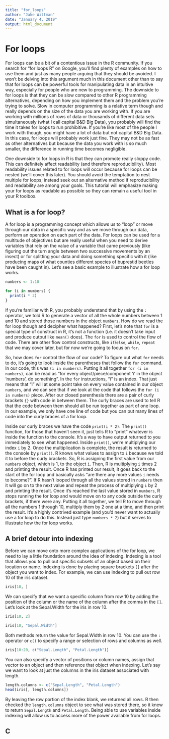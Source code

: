 ```yaml
---
title: "for_loops"
author: "Jake Wittman"
date: "January 4, 2019"
output: html_document
---
```


# For loops

For loops can be a bit of a contentious issue in the R community. If you search for "for loops R" on Google, you'll find plenty of examples on how to use them and just as many people arguing that they should be avoided. I won't be delving into this argument much in this document other than to say that for loops can be powerful tools for manipulating data in an intuitive way, especially for people who are new to programming. The downside to for loops is that they can be slow compared to other R programming alternatives, depending on how you implement them and the problem you're trying to solve. Slow in computer programming is a relative term though and really depends on the size of the data you are working with. If you are working with millions of rows of data or thousands of different data sets simultaneously (what I call capital B&D Big Data), you probably will find the time it takes for loops to run prohibitive. If you're like most of the people I work with though, you might have a lot of data but not capital B&D Big Data. In this case, for loops will probably work just fine. They may not be as fast as other alternatives but because the data you work with is so much smaller, the difference in running time becomes negligible. 

One downside to for loops in R is that they can promote really sloppy code. This can definitely affect readability (and therefore reproducibility). Most readability issues related to for loops will occur because for loops can be nested (we'll cover this later). You should avoid the temptation to nest multiple for loops; instead seek out an alternative method if reproducibility and readability are among your goals. This tutorial will emphasize making your for loops as readable as possible so they can remain a useful tool in your R toolbox.

## What is a for loop?

A for loop is a programming concept which allows us to "loop" or move through our data in a specific way and as we move through our data, perform an operation on each part of the data. For loops can be used for a multitude of objectives but are really useful when you need to derive variables that rely on the value of a variable that came previously (like figuring out the turn angle between two successive movements by an insect) or for splitting your data and doing something specific with it (like producing maps of what counties different species of buprestid beetles have been caught in). Let's see a basic example to illustrate how a for loop works.

```r
numbers <- 1:10

for (i in numbers) {
  print(i * 2)
}
```

If you're familiar with R, you probably understand that by using the `:` operator, we told R to generate a vector of all the whole numbers between 1 and 10 and stored those numbers in the object `numbers`. How do we read the for loop though and decipher what happened? First, let's note that `for` is a special type of construct in R, it's not a function (i.e. it doesn't take input and produce output like `mean()` does). The `for` is used to control the flow of code. There are other flow control constructs, like `if`/`else`, `while`, `repeat` that we may cover later, but for now we're going to focus on `for`. 

So, how does `for` control the flow of our code? To figure out what `for` needs to do, it's going to look inside the parentheses that follow the `for` command. In our code, this was `(i in numbers)`. Putting it all together `for (i in numbers)`, can be read as "for every object/piece/component 'i' in the object 'numbers', do something". In the `for` instructions, "i" is an index. That just means that "i" will at some point take on every value contained in our object `numbers`, and we can see that if we look at the code that follows the `for (i in numbers)` piece. After our closed parenthesis there are a pair of curly brackets `{}` with code in between them. The curly braces are used to tell R that the code between them should all be run together as part of one loop. In our example, we only have one line of code but you can put many lines of code into the curly braces of a for loop. 

Inside our curly braces we have the code `print(i * 2)`. The `print()` function, for those that haven't seen it, just tells R to "print" whatever is inside the function to the console. It's a way to have output returned to you immediately to see what happened. Inside `print()`, we're multiplying our index `i` by 2. Once the multiplication is complete, the result is returned to the console by `print()`. R knows what values to assign to `i` because we told it to before the curly brackets. So, R is assigning the first value from our `numbers` object, which is 1, to the object `i`. Then, R is multiplying `i` times 2 and printing the result. Once R has printed our result, it goes back to the start of the for loop and basically asks "are there any more values `i` needs to become?". If R hasn't looped through all the values stored in `numbers` then it will go on to the next value and repeat the process of multiplying `i` by 2 and printing the result. Once it's reached the last value stored in `numbers`, R stops running the for loop and would move on to any code outside the curly brackets, if there were any. Putting it all together, we tell R to move through all the numbers 1 through 10, multiply them by 2 one at a time, and then print the result. It's a highly contrived example (and you'd never want to actually use a for loop to do this. Instead just type `numbers * 2`) but it serves to illustrate how the for loop works.

## A brief detour into indexing

Before we can move onto more complex applications of the for loop, we need to lay a little foundation around the idea of indexing. Indexing is a tool that allows you to pull out specific subsets of an object based on their location or name. Indexing is done by placing square brackets `[]` after the object you want to index. For example, we can use indexing to pull out row 10 of the iris dataset.

```r
iris[10, ]
```

We can specify that we want a specific column from row 10 by adding the position of the column or the name of the column after the comma in the `[]`. Let's look at the Sepal.Width for the iris in row 10.

```r
iris[10, 2]
```
```r
iris[10, "Sepal.Width"]
```

Both methods return the value for Sepal.Width in row 10. You can use the `:` operator or `c()` to specify a range or selection of rows and columns as well.

```r
iris[10:20, c("Sepal.Length", "Petal.Length")]
```

You can also specify a vector of positions or column names, assign that vector to an object and then reference that object when indexing. Let's say we want to look at just the columns in the iris dataset associated with length.

```r
length.columns <- c("Sepal.Length", "Petal.Length")
head(iris[, length.columns])
```

By leaving the row portion of the index blank, we returned all rows. R then checked the `length.columns` object to see what was stored there, so it knew to return `Sepal.Length` and `Petal.Length`. Being able to use variables inside indexing will allow us to access more of the power available from for loops.

## C